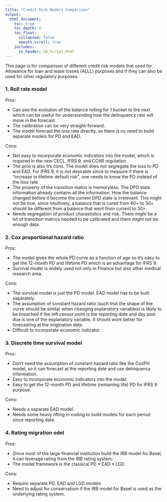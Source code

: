 ```yaml
---
title: "Credit Risk Models Comparison"
output:
  html_document:
    toc: true
    toc_depth: 3
    toc_float:
      collapsed: false
      smooth_scroll: true
    includes:
      in_header: GA_Script.html
---
```


This page is for comparison of different credit risk models that used for Allowance for loan and lease losses (ALLL) purposes and if they can also be used for other regulatory purposes.


### 1. Roll rate model

Pros:

* Can see the evolution of the balance rolling for 1 bucket to the next which can be useful for understanding how the delinquency rate will move in the forecast.
* The calibration can be very straight-forward.
* The model forecast the loss rate directly, so there is no need to build separate models for PD and EAD.


Cons:

* Not easy to incorporate economic indicators into the model, which is required in the new CECL, IFRS 9, and CCAR regulation.
* The pros is also it's cons. The model does not segregate the loss to PD and EAD. For IFRS 9, it is not desirable since to measure if there is "increase in lifetime default risk", one needs to know the PD instead of the loss rate.
* The property of the transition matrix is memoryless. The DPD state information already contains all the information. How the balance changed before it become the current DPD state is irrelevant. This might not be true, since intuitively, a balance that is cured from 60+ to 30+ should be different from a balance that went from current to 30+. 
* Needs segregation of product charastistics and risk. There might be a lot of transition matrics needed to be calibrated and there might not be enough data.


### 2. Cox proportional hazard ratio


Pros:

* The model gives the whole PD curve as a function of age so it's easy to get the 12-month PD and lifetime PD which is an advantage for IFRS 9.
* Survival model is widely used not only in Finance but also other medical research area.


Cons:

* The survival model is just the PD model. EAD model has to be built separately.
* The assumption of constant hazard ratio (such that the shape of the curve should be similar when changing explanatory variables) is likely to be breached if the left censor point is the reporting date and day past due is one of the explanatory variable. It should work better for forecasting at the origination date.
* Difficult to incorporate economic indicator.


### 3. Discrete time survival model


Pros:

* Don't need the assumption of constant hazard ratio like the CoxPH model, so it can forecast at the reporting date and use delinquency information.
* Easy to incorporate economic indicators into the model.
* Easy to get the 12-month PD and lifetime (remaining life) PD for IFRS 9 purpose.

Cons:

* Needs a separate EAD model.
* Needs some heavy lifting in coding to build models for each period since reporting date.

### 4. Rating migration odel


Pros:

* Since most of the large financial institution build the IRB model for Basel, it can leverage rating from the IRB rating system.
* The model framework is the classical PD * EAD * LGD

Cons:

* Require separate PD, EAD and LGD models
* Need to adjust for conservatism if the IRB model for Basel is used as the underlying rating system.


